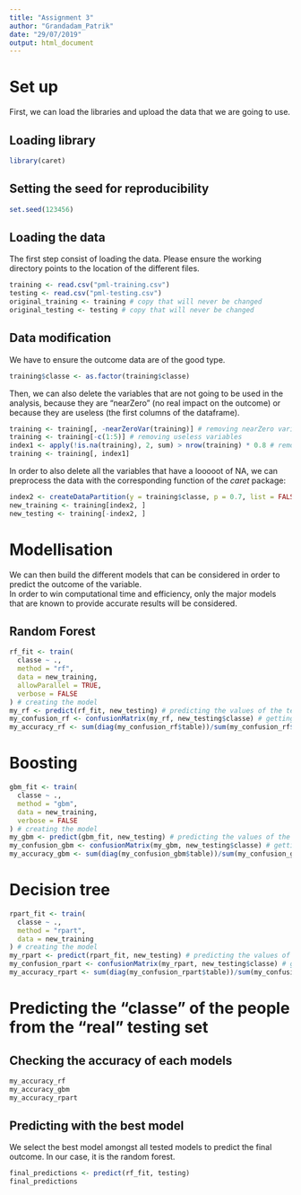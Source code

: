 ```yaml
---
title: "Assignment 3"
author: "Grandadam_Patrik"
date: "29/07/2019"
output: html_document
---
```


# Set up

First, we can load the libraries and upload the data that we are going to use.

## Loading library 

```r
library(caret)
```

## Setting the seed for reproducibility

```r
set.seed(123456)
```


## Loading the data

The first step consist of loading the data. Please ensure the working directory points to the location of the different files.  

```r
training <- read.csv("pml-training.csv")
testing <- read.csv("pml-testing.csv")
original_training <- training # copy that will never be changed
original_testing <- testing # copy that will never be changed
```

## Data modification

We have to ensure the outcome data are of the good type.

```r
training$classe <- as.factor(training$classe)
```

Then, we can also delete the variables that are not going to be used in the analysis, because they are "nearZero" (no real impact on the outcome) or because they are useless (the first columns of the dataframe).

```r
training <- training[, -nearZeroVar(training)] # removing nearZero variables
training <- training[-c(1:5)] # removing useless variables
index1 <- apply(!is.na(training), 2, sum) > nrow(training) * 0.8 # removing rows with more than 80% NA
training <- training[, index1]
```

In order to also delete all the variables that have a looooot of NA, we can preprocess the data with the corresponding function of the *caret* package:  

```r
index2 <- createDataPartition(y = training$classe, p = 0.7, list = FALSE)
new_training <- training[index2, ]
new_testing <- training[-index2, ]
```

# Modellisation

We can then build the different models that can be considered in order to predict the outcome of the variable.  
In order to win computational time and efficiency, only the major models that are known to provide accurate results will be considered.  

## Random Forest

```r
rf_fit <- train(
  classe ~ .,
  method = "rf",
  data = new_training,
  allowParallel = TRUE,
  verbose = FALSE
) # creating the model
my_rf <- predict(rf_fit, new_testing) # predicting the values of the testing set
my_confusion_rf <- confusionMatrix(my_rf, new_testing$classe) # getting the results
my_accuracy_rf <- sum(diag(my_confusion_rf$table))/sum(my_confusion_rf$table) # getting the accuracy
```

# Boosting

```r
gbm_fit <- train(
  classe ~ .,
  method = "gbm",
  data = new_training,
  verbose = FALSE
) # creating the model
my_gbm <- predict(gbm_fit, new_testing) # predicting the values of the testing set
my_confusion_gbm <- confusionMatrix(my_gbm, new_testing$classe) # getting the results
my_accuracy_gbm <- sum(diag(my_confusion_gbm$table))/sum(my_confusion_gbm$table) # getting the accuracy
```

# Decision tree

```r
rpart_fit <- train(
  classe ~ .,
  method = "rpart",
  data = new_training
) # creating the model
my_rpart <- predict(rpart_fit, new_testing) # predicting the values of the testing set
my_confusion_rpart <- confusionMatrix(my_rpart, new_testing$classe) # getting the results
my_accuracy_rpart <- sum(diag(my_confusion_rpart$table))/sum(my_confusion_rpart$table) # getting the accuracy
```

# Predicting the "classe" of the people from the "real" testing set 

## Checking the accuracy of each models

```r
my_accuracy_rf
my_accuracy_gbm
my_accuracy_rpart
```

## Predicting with the best model

We select the best model amongst all tested models to predict the final outcome. In our case, it is the random forest.

```r
final_predictions <- predict(rf_fit, testing)
final_predictions
```




